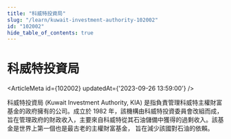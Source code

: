 ```yaml
---
title: "科威特投資局"
slug: "/learn/kuwait-investment-authority-102002"
id: "102002"
hide_table_of_contents: true
---
```



# 科威特投資局

<ArticleMeta id={102002} updatedAt={'2023-09-26 13:59:00'} />
<div className='border-solid border-b border-t-0 my-4 border-[var(--ifm-color-gray-300)]' />

科威特投資局 (Kuwait Investment Authority, KIA) 是指負責管理科威特主權財富基金的政府擁有的公司。成立於 1982 年，該機構由科威特投資委員會改組而成，旨在管理政府的財政收入，主要來自科威特從其石油儲備中獲得的過剩收入。該基金是世界上第一個也是最古老的主權財富基金， 旨在減少該國對石油的依賴。
